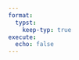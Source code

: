 ```yaml
---
format:
  typst:
    keep-typ: true
execute:
  echo: false
---
```


<!-- # Posúdenie stavu materiálu jednotlivých tlakových častí kotla K5 v teplárni východ, Bratislava. -->
<!-- # Príloha 4 - Informatívny pevnostný výpočet hrúbok stien tlakových častí kotla K5. -->

```{=typst}
#set page(fill: yellow, margin: (left: 2in))

#line(start: (0%, 5%), end: (8.5in, 5%), stroke: (thickness: 2pt))

#align(horizon + left)[
  #text(size: 24pt, [Offensive Security Exploitation \ Expert Exam Report])

  OSEE Exam Report

  student\@youraddress.com, OSID: XXXX
]



#align(bottom + left)[#datetime.today().display()]
```

<!-- ```{=typst} -->
<!-- #text(10pt)[ -->
<!-- #align(center+bottom)[ -->
<!-- #table( -->
<!--   columns: 5, -->
<!--   align: left, -->
<!--   rows: (auto, 15pt), -->
<!--   [*Riešiteľ:*], [*Meno, priezvisko, titul*], [*Funkcia*], [*Dátum*], [*Podpis*], -->
<!--   [], [Milan Baláž, Ing. PhD.],[výskumný pracovník], [30.04.2024],[], -->
<!--   [], [], [], [],[], -->
<!--   [], [], [], [],[], -->
<!--   [], [], [], [],[], -->
<!--   [], [], [], [],[], -->
<!--   [*Preveril:*], [Peter Pastier, Ing.], [vedúci odd. materiálov a laborátorií], [30.04.2024],[], -->
<!--   [*Schválil:*], [Peter Brziak, Ing. PhD.], [riaditeľ odd. materiálov a laborátorií], [30.04.2024],[], -->
<!-- ) -->
<!-- ] -->
<!-- ] -->
<!-- ``` -->
<!---->
<!-- **Upozornenie:** Výsledky platia len pre objednaný predmet a rozsah. -->
<!-- {{< pagebreak >}} -->


<!-- # Vstupné údaje -->
<!---->
<!-- ```{python} -->
<!-- inputs={ -->
<!--   "membranova-stena": { -->
<!--     "od" : 57, -->
<!--     "t_nom" : 5, -->
<!--     "p_op" : 10, -->
<!--     "temp_op" : 315, -->
<!--     "material" : "12022", -->
<!--   }, -->
<!--   "strop-ohniska": { -->
<!--     "od" : 57, -->
<!--     "t_nom" : 5, -->
<!--     "p_op" : 10, -->
<!--     "temp_op" : 315, -->
<!--     "material" : "12022", -->
<!--   }, -->
<!--   "strop-medzitahu": { -->
<!--     "od" : 57, -->
<!--     "t_nom" : 5, -->
<!--     "p_op" : 10, -->
<!--     "temp_op" : 305, -->
<!--     "material" : "12022", -->
<!--   }, -->
<!--   "zadna-stena-2-tah": { -->
<!--     "od" : 57, -->
<!--     "t_nom" : 5, -->
<!--     "p_op" : 10, -->
<!--     "temp_op" : 260, -->
<!--     "material" : "12022", -->
<!--   }, -->
<!--   "p-l-stena-2-tah": { -->
<!--     "od" : 57, -->
<!--     "t_nom" : 5, -->
<!--     "p_op" : 10, -->
<!--     "temp_op" : 260, -->
<!--     "material" : "12022", -->
<!--   }, -->
<!--   "vystupny-prehrievac": { -->
<!--     "od" : 57, -->
<!--     "t_nom" : 5, -->
<!--     "p_op" : 10, -->
<!--     "temp_op" : 525, -->
<!--     "material" : "15128", -->
<!--   }, -->
<!--   "salavy-prehrievac": { -->
<!--     "od" : 57, -->
<!--     "t_nom" : 5, -->
<!--     "p_op" : 10, -->
<!--     "temp_op" : 480, -->
<!--     "material" : "15128", -->
<!--   }, -->
<!--   "mreza": { -->
<!--     "od" : 57, -->
<!--     "t_nom" : 5, -->
<!--     "p_op" : 10, -->
<!--     "temp_op" : 325, -->
<!--     "material" : "12022", -->
<!--   }, -->
<!-- } -->
<!-- ``` -->
<!---->
<!---->
<!---->
<!-- ```{python} -->
<!-- #| label: tbl-inputs -->
<!-- #| tbl-cap: Vstupné údaje -->
<!-- #| tbl-cap-location: top -->
<!---->
<!-- from IPython.display import Markdown -->
<!-- from tabulate import tabulate -->
<!-- import pandas as pd -->
<!---->
<!-- # df = pd.DataFrame.from_dict(inputs, orient='index').reset_index(drop=True) -->
<!-- df = pd.DataFrame.from_dict(inputs, orient='index') -->
<!---->
<!-- # print(df.to_markdown(index=True)) -->
<!-- Markdown(tabulate(df, headers="keys", tablefmt="github")) -->
<!-- ``` -->

